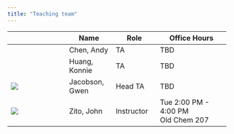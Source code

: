 ```yaml
---
title: "Teaching team"
---
```


+--------------------+----------------+---------------+------------------------+
|                    | Name           | Role          | Office Hours           |
+====================+================+===============+========================+
|                    | Chen, Andy     | TA            | TBD                    |
+--------------------+----------------+---------------+------------------------+
|                    | Huang, Konnie  | TA            | TBD                    |
+--------------------+----------------+---------------+------------------------+
| ![](gj.jpg){.circ} | Jacobson, Gwen | Head TA       | TBD                    |
+--------------------+----------------+---------------+------------------------+
| ![](jz.jpg){.circ} | Zito, John     | Instructor    | Tue 2:00 PM - 4:00 PM\ |
|                    |                |               | Old Chem 207           |
+--------------------+----------------+---------------+------------------------+
